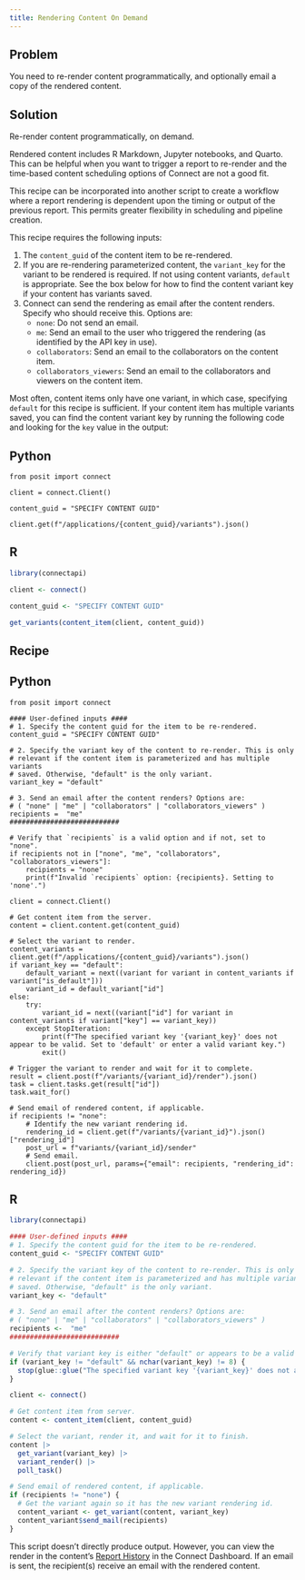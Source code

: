 ```yaml
---
title: Rendering Content On Demand
---
```


## Problem

You need to re-render content programmatically, and optionally email a copy of the rendered content.

## Solution

Re-render content programmatically, on demand.

Rendered content includes R Markdown, Jupyter notebooks, and Quarto. This can be helpful when you want to trigger a report to re-render and the time-based content scheduling options of Connect are not a good fit.

This recipe can be incorporated into another script to create a workflow where a report rendering is dependent upon the timing or output of the previous report. This permits greater flexibility in scheduling and pipeline creation.

This recipe requires the following inputs:

1. The `content_guid` of the content item to be re-rendered.
2. If you are re-rendering parameterized content, the `variant_key` for the variant to be rendered is required. If not using content variants, `default` is appropriate. See the box below for how to find the content variant key if your content has variants saved.
3. Connect can send the rendering as email after the content renders. Specify who should receive this. Options are:
    - `none`: Do not send an email.
    - `me`: Send an email to the user who triggered the rendering (as identified by the API key in use).
    - `collaborators`: Send an email to the collaborators on the content item.
    - `collaborators_viewers`: Send an email to the collaborators and viewers on the content item.

::: {.callout-note title="How to determine the content variant key" collapse="true"}

Most often, content items only have one variant, in which case, specifying `default` for this recipe is sufficient. If your content item has multiple variants saved, you can find the content variant key by running the following code and looking for the `key` value in the output:

:::{.panel-tabset group="language"}

## Python

```.python
from posit import connect

client = connect.Client()

content_guid = "SPECIFY CONTENT GUID"

client.get(f"/applications/{content_guid}/variants").json()
```

## R

```.r
library(connectapi)

client <- connect()

content_guid <- "SPECIFY CONTENT GUID"

get_variants(content_item(client, content_guid))
```

:::

:::

## Recipe

:::{.panel-tabset group="language"}

## Python

```.python
from posit import connect

#### User-defined inputs ####
# 1. Specify the content guid for the item to be re-rendered.
content_guid = "SPECIFY CONTENT GUID"

# 2. Specify the variant key of the content to re-render. This is only
# relevant if the content item is parameterized and has multiple variants
# saved. Otherwise, "default" is the only variant.
variant_key = "default"

# 3. Send an email after the content renders? Options are:
# ( "none" | "me" | "collaborators" | "collaborators_viewers" )
recipients =  "me"
###########################

# Verify that `recipients` is a valid option and if not, set to "none".
if recipients not in ["none", "me", "collaborators", "collaborators_viewers"]:
    recipients = "none"
    print(f"Invalid `recipients` option: {recipients}. Setting to 'none'.")

client = connect.Client()

# Get content item from the server.
content = client.content.get(content_guid)

# Select the variant to render.
content_variants = client.get(f"/applications/{content_guid}/variants").json()
if variant_key == "default":
    default_variant = next((variant for variant in content_variants if variant["is_default"]))
    variant_id = default_variant["id"]
else:
    try:
        variant_id = next((variant["id"] for variant in content_variants if variant["key"] == variant_key))
    except StopIteration:
        print(f"The specified variant key '{variant_key}' does not appear to be valid. Set to 'default' or enter a valid variant key.")
        exit()

# Trigger the variant to render and wait for it to complete.
result = client.post(f"/variants/{variant_id}/render").json()
task = client.tasks.get(result["id"])
task.wait_for()

# Send email of rendered content, if applicable.
if recipients != "none":
    # Identify the new variant rendering id.
    rendering_id = client.get(f"/variants/{variant_id}").json()["rendering_id"]
    post_url = f"variants/{variant_id}/sender"
    # Send email.
    client.post(post_url, params={"email": recipients, "rendering_id": rendering_id})
```

## R

```.r
library(connectapi)

#### User-defined inputs ####
# 1. Specify the content guid for the item to be re-rendered.
content_guid <- "SPECIFY CONTENT GUID"

# 2. Specify the variant key of the content to re-render. This is only
# relevant if the content item is parameterized and has multiple variants
# saved. Otherwise, "default" is the only variant.
variant_key <- "default"

# 3. Send an email after the content renders? Options are:
# ( "none" | "me" | "collaborators" | "collaborators_viewers" )
recipients <-  "me"
###########################

# Verify that variant key is either "default" or appears to be a valid entry.
if (variant_key != "default" && nchar(variant_key) != 8) {
  stop(glue::glue("The specified variant key '{variant_key}' does not appear to be valid. Set to 'default' or enter a valid variant key."))
}

client <- connect()

# Get content item from server.
content <- content_item(client, content_guid)

# Select the variant, render it, and wait for it to finish.
content |>
  get_variant(variant_key) |>
  variant_render() |>
  poll_task()

# Send email of rendered content, if applicable.
if (recipients != "none") {
  # Get the variant again so it has the new variant rendering id.
  content_variant <- get_variant(content, variant_key)
  content_variant$send_mail(recipients)
}
```

:::

This script doesn't directly produce output. However, you can view the render in the content's [Report History](https://docs.posit.co/connect/user/report-history/) in the Connect Dashboard. If an email is sent, the recipient(s) receive an email with the rendered content.
